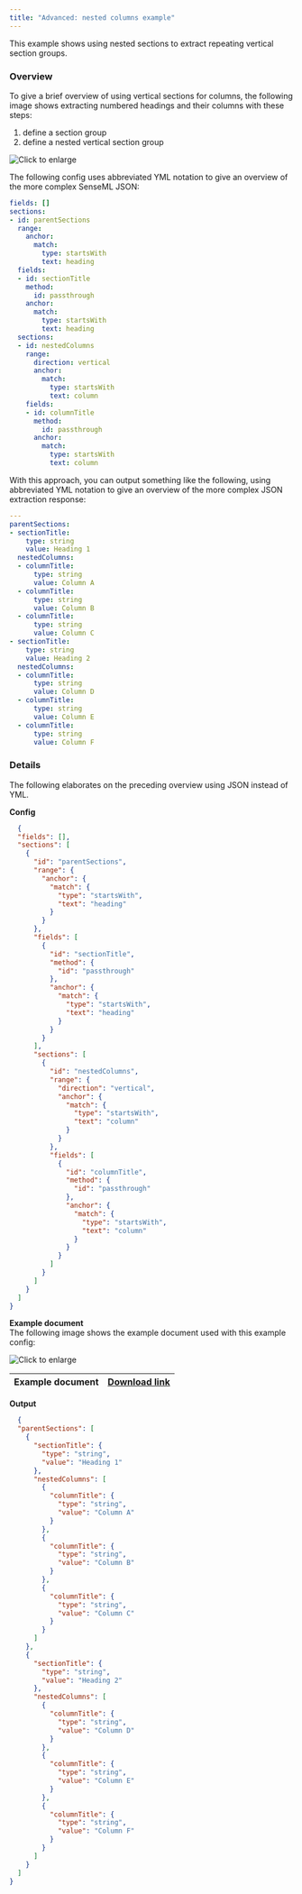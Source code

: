 ```yaml
---
title: "Advanced: nested columns example"
---
```


This example shows using nested sections to extract repeating vertical section groups.

### Overview

To give a brief overview of using vertical sections for columns, the following image shows extracting numbered headings and their columns with these steps:

1. define a section group
2. define a nested vertical section group

![Click to enlarge](/images/vertical_sections_col_sect.png)

The following config uses abbreviated YML notation to give an overview of the more complex SenseML JSON: 



``` YAML
fields: []
sections:
- id: parentSections
  range:
    anchor:
      match:
        type: startsWith
        text: heading
  fields:
  - id: sectionTitle
    method:
      id: passthrough
    anchor:
      match:
        type: startsWith
        text: heading
  sections:
  - id: nestedColumns
    range:
      direction: vertical
      anchor:
        match:
          type: startsWith
          text: column
    fields:
    - id: columnTitle
      method:
        id: passthrough
      anchor:
        match:
          type: startsWith
          text: column

```
With this approach, you can output something like the following, using abbreviated YML notation to give an overview of the more complex JSON extraction response:



``` YAML
---
parentSections:
- sectionTitle:
    type: string
    value: Heading 1
  nestedColumns:
  - columnTitle:
      type: string
      value: Column A
  - columnTitle:
      type: string
      value: Column B
  - columnTitle:
      type: string
      value: Column C
- sectionTitle:
    type: string
    value: Heading 2
  nestedColumns:
  - columnTitle:
      type: string
      value: Column D
  - columnTitle:
      type: string
      value: Column E
  - columnTitle:
      type: string
      value: Column F

```
### Details

The following elaborates on the preceding overview using JSON instead of YML.

**Config**



```JSON JSON
  {
  "fields": [],
  "sections": [
    {
      "id": "parentSections",
      "range": {
        "anchor": {
          "match": {
            "type": "startsWith",
            "text": "heading"
          }
        }
      },
      "fields": [
        {
          "id": "sectionTitle",
          "method": {
            "id": "passthrough"
          },
          "anchor": {
            "match": {
              "type": "startsWith",
              "text": "heading"
            }
          }
        }
      ],
      "sections": [
        {
          "id": "nestedColumns",
          "range": {
            "direction": "vertical",
            "anchor": {
              "match": {
                "type": "startsWith",
                "text": "column"
              }
            }
          },
          "fields": [
            {
              "id": "columnTitle",
              "method": {
                "id": "passthrough"
              },
              "anchor": {
                "match": {
                  "type": "startsWith",
                  "text": "column"
                }
              }
            }
          ]
        }
      ]
    }
  ]
}
```
**Example document**  
The following image shows the example document used with this example config:

![Click to enlarge](/images/vertical_sections_col_sect_1.png)

| Example document | [Download link](https://raw.githubusercontent.com/sensible-hq/sensible-docs/main/readme-sync/assets/v0/pdfs/vertical%5Fsections%5Fcol%5Fsection.pdf) |
| ---------------- | ---------------------------------------------------------------------------------------------------------------------------------------------------- |

**Output**



```JSON JSON
  {
  "parentSections": [
    {
      "sectionTitle": {
        "type": "string",
        "value": "Heading 1"
      },
      "nestedColumns": [
        {
          "columnTitle": {
            "type": "string",
            "value": "Column A"
          }
        },
        {
          "columnTitle": {
            "type": "string",
            "value": "Column B"
          }
        },
        {
          "columnTitle": {
            "type": "string",
            "value": "Column C"
          }
        }
      ]
    },
    {
      "sectionTitle": {
        "type": "string",
        "value": "Heading 2"
      },
      "nestedColumns": [
        {
          "columnTitle": {
            "type": "string",
            "value": "Column D"
          }
        },
        {
          "columnTitle": {
            "type": "string",
            "value": "Column E"
          }
        },
        {
          "columnTitle": {
            "type": "string",
            "value": "Column F"
          }
        }
      ]
    }
  ]
}
```